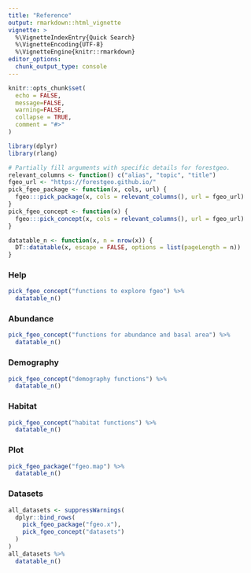 ```yaml
---
title: "Reference"
output: rmarkdown::html_vignette
vignette: >
  %\VignetteIndexEntry{Quick Search}
  %\VignetteEncoding{UTF-8}
  %\VignetteEngine{knitr::rmarkdown}
editor_options: 
  chunk_output_type: console
---
```


```r
knitr::opts_chunk$set(
  echo = FALSE,
  message=FALSE, 
  warning=FALSE,
  collapse = TRUE,
  comment = "#>"
)
```

```r
library(dplyr)
library(rlang)
```

```r
# Partially fill arguments with specific details for forestgeo.
relevant_columns <- function() c("alias", "topic", "title")
fgeo_url <- "https://forestgeo.github.io/"
pick_fgeo_package <- function(x, cols, url) {
  fgeo:::pick_package(x, cols = relevant_columns(), url = fgeo_url)
}
pick_fgeo_concept <- function(x) {
  fgeo:::pick_concept(x, cols = relevant_columns(), url = fgeo_url)
}
```

```r
datatable_n <- function(x, n = nrow(x)) {
  DT::datatable(x, escape = FALSE, options = list(pageLength = n))
}
```

### Help

```r
pick_fgeo_concept("functions to explore fgeo") %>% 
  datatable_n()
```

### Abundance

```r
pick_fgeo_concept("functions for abundance and basal area") %>% 
  datatable_n()
```

### Demography

```r
pick_fgeo_concept("demography functions") %>% 
  datatable_n()
```

### Habitat

```r
pick_fgeo_concept("habitat functions") %>% 
  datatable_n()
```

### Plot

```r
pick_fgeo_package("fgeo.map") %>% 
  datatable_n()
```

### Datasets

```r
all_datasets <- suppressWarnings(
  dplyr::bind_rows(
    pick_fgeo_package("fgeo.x"), 
    pick_fgeo_concept("datasets")
  )
)
all_datasets %>% 
  datatable_n()
```
